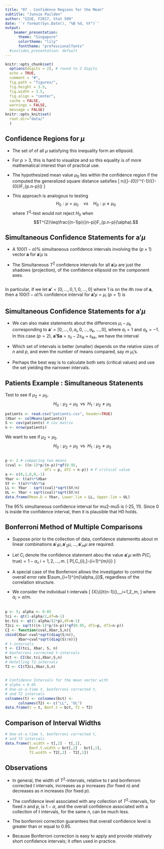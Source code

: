 ```yaml
---
title: "07 - Confidence Regions for the Mean"
subtitle: "Junvie Pailden"   
author: "SIUE, F2017, Stat 589"
date: '`r format(Sys.Date(), "%B %d, %Y")`'
output: 
    beamer_presentation:
      theme: "Singapore"
      colortheme: "lily"
      fonttheme: "professionalfonts"
  #ioslides_presentation: default
---
```


```r
knitr::opts_chunk$set(
  options(digits = 2), # round to 2 digits
  echo = TRUE,
  comment = "#",
  fig.path = "figures/",
  fig.height = 3.5,
  fig.width = 3.5,
  fig.align = "center",
  cache = FALSE,
  warnings = FALSE,
  message = FALSE)
knitr::opts_knit$set(
  root.dir="data/"
  )
```


## Confidence Regions for $\mu$

* The set of of all $\mu$ satisfying this inequality form an ellipsoid.  

* For $p>3$, this is hard to visualize and so this equality is of more mathematical interest than of practical use.  

* The hypothesized mean value $\mu_{0}$ lies within the confidence region if the computed the generalized square distance satisfies 
\[
n(\bar{\mathbf{X}}-\mu_{0})'\mathbf{S}^{-1}(\bar{\mathbf{X}}-\mu_{0})\leq\frac{(n-1)p}{(n-p)}F_{p.n-p}(\alpha)
\]  

* This approach is analogous to testing 
$$H_{0}:\mu=\mu_{0} \quad \text{vs} \quad H_{0}:\mu\neq\mu_{0}$$
where $T^{2}$-test would not reject $H_{0}$ when $$T^{2}\leq\frac{(n-1)p}{(n-p)}F_{p.n-p}(\alpha).$$


## Simultaneous Confidence Statements for $\mathbf{a}'\mu$

* A $100(1-\alpha)\%$ simultaneous confidence intervals involving the $(p\times1)$ vector $\mathbf{a}$ for $\mathbf{a}'\mu$ is
\begin{align*}
\mathbf{a}'\bar{\mathbf{X}}-\sqrt{\frac{(n-1)p}{(n-p)}F_{p,n-p}(\alpha)}& \sqrt{\frac{\mathbf{a}'\mathbf{S}\mathbf{a}}{n}}  \leq\mathbf{a}'\mu\leq\\
 & \mathbf{a}'\bar{\mathbf{X}}+\sqrt{\frac{(n-1)p}{(n-p)}F_{p, n-p}(\alpha)}\sqrt{\frac{\mathbf{a}'\mathbf{S}\mathbf{a}}{n}}
\end{align*}  

* The Simultaneous $T^{2}$ confidence intervals for all $\mathbf{a}'\mu$ are just the shadows (projection), of the confidence ellipsoid on the component axes.



## 

 In particular, if we let $\mathbf{a'}=[0,\ldots,0,1,0,\ldots,0]$
where 1 is on the $i$th row of $\mathbf{a}$, then a $100(1-\alpha)\%$
confidence interval for $\mathbf{a'} \mu = \mu_{i}$ $(p = 1)$ is 
\begin{align*}
\bar{X}_{i}-\sqrt{\frac{(n-1)p}{(n-p)}F_{p, n-p}(\alpha)}& \sqrt{\frac{s_{ii}}{n}}  \leq\mu_{i}\leq\\
 & \bar{X}_{i}+\sqrt{\frac{(n-1)p}{(n-p)}F_{p, n-p}(\alpha)}\sqrt{\frac{s_{ii}}{n}}
\end{align*}
\begin{align*}
\bar{X}_{i}-\sqrt{F_{1, n-1}(\alpha)} \sqrt{\frac{s_{ii}}{n}}  \leq\mu_{i}\leq
  \bar{X}_{i}+\sqrt{F_{1, n-1}(\alpha)}\sqrt{\frac{s_{ii}}{n}}
\end{align*}
\begin{align*}
\bar{X}_{i}- t_{n-1}(\alpha/2) \sqrt{\frac{s_{ii}}{n}}  \leq\mu_{i}\leq
  \bar{X}_{i}+t_{n-1}(\alpha/2) \sqrt{\frac{s_{ii}}{n}}
\end{align*}


## Simultaneous Confidence Statements for $\mathbf{a}'\mu$

* We can also make statements about the differences $\mu_{i}-\mu_{k}$
corresponding to $\mathbf{a}'=[0,\ldots,0,a_{i},0,\ldots,a_{k},\ldots,0]$,
where $a_{i}=1$ and $a_{k}=-1$. In this case $(p = 2)$, $\mathbf{a'Sa}=s_{ii}-2s_{ik}+s_{kk}$,
we have the interval 
\begin{align*}
(\bar{X}_{i}-\bar{X}_{k})-\sqrt{\frac{(n-1)p}{(n-p)}F_{p.n-p}(\alpha)}\sqrt{\frac{s_{ii}-2s_{ik}+s_{kk}}{n}} & \leq\mu_{i}\leq\\
(\bar{X}_{i}-\bar{X}_{k})+\sqrt{\frac{(n-1)p}{(n-p)}F_{p.n-p}(\alpha)}\sqrt{\frac{s_{ii}-2s_{ik}+s_{kk}}{n}}
\end{align*}  

* Which set of intervals is better (smaller) depends on the relative sizes of $n$ and $p$, and even the number of means compared, say $m$ $\mu_{i}$'s.  

* Perhaps the best way is to calculate both sets (critical values) and use the set yielding the narrower intervals.


## Patients Example : Simultaneous Statenents

Test to see if $\mu_2=\mu_5$.
$$
H_0 : \mu_2=\mu_5 \ \ \text{vs} \ \ H_1 : \mu_2 \neq \mu_5
$$

```r
patients <- read.csv("patients.csv", header=TRUE)
(Xbar <- colMeans(patients))
S <- cov(patients) # cov matrix
n <- nrow(patients)
```
We want to see if $\mu_2=\mu_5$.
$$
H_0 : \mu_2=\mu_5 \ \ \text{vs} \ \ H_1 : \mu_2 \neq \mu_5
$$

## 

```r
p <- 2 # comparing two means
(cval <- ((n-1)*p/(n-p))*qf(0.95, 
                  df1 = p, df2 = n-p)) # F critical value
a <- c(0,1,0,0,-1)
Ybar <- t(a)%*%Xbar
SY <- t(a)%*%S%*%a
LL <- Ybar - sqrt(cval)*sqrt(SY/n)
UL <- Ybar + sqrt(cval)*sqrt(SY/n)
data.frame(Mean.D = Ybar, Lower.lim = LL, Upper.lim = UL)
```
The 95% simultaneous confidence interval for mu2-mu5 is (-25, 11). Since 0 is inside the confidence interval, then it is plausible that H0 holds.


## Bonferroni Method of Multiple Comparisons

* Suppose prior to the collection of data, confidence statementts about
$m$ linear combinations $\mathbf{a}'_{1}\mu,\mathbf{a}'_{2}\mu,\ldots,\mathbf{a}'_{m}\mu$
are required.

* Let $C_{i}$ denote the confidence statement abou the value $\mathbf{a}'_{i}\mu$
with $P(C_{i}\text{ true})=1-\alpha_{i},i=1,2,\ldots,m$.
\[
P[\text{all}\,C_{i}\,\text{true}]\geq1-\sum_{i=1}^{m}\alpha_{i}
\]

* A special case of the Bonferroni allows the investigator to control the overall error rate $\sum_{i=1}^{m}\alpha_{i}$, regardless of
the correlation structure.

* We consider the individual t-intervals
\[
\bar{X}_{i}\pm t_{n-1}\left(\frac{\alpha_{i}}{2}\right)\sqrt{\frac{s_{ii}}{n}},\,\,\,i=1,2,\ldots,m,
\]
where $\alpha_{i}=\alpha/m$.


##

```r
p <- 5; alpha <- 0.05
tci <- qt(1-alpha/2,df=n-1) 
bc.tci <- qt(1-alpha/(2*p),df=n-1) 
T2ci <- sqrt(((n-1)*p/(n-p))*qf(0.95, df1=p, df2=n-p))
CI <- function(cval,Xbar,S,n){
cbind(Xbar-cval*sqrt(diag(S/n)), 
      Xbar+cval*sqrt(diag(S)/n))}
# t-intervals
t <- CI(tci, Xbar, S, n)
# bonferroni corrected t-intervals
bct <- CI(bc.tci,Xbar,S,n)
# Hotelling T2-intervals
T2 <- CI(T2ci,Xbar,S,n)
```


## 

```r
# Confidence Intervals for the mean vector with 
# alpha = 0.05
# One-at-a-time t, bonferroni corrected t, 
# and T2 intervals
colnames(t) <- colnames(bct) <- 
      colnames(T2) <- c("LL", "UL")
data.frame(t = t, Bonf.t = bct, T2 = T2)
```

## Comparison of Interval Widths

```r
# One-at-a-time t, bonferroni corrected t, 
# and T2 intervals
data.frame(t.width = t[,2] - t[,1], 
           Bonf.t.width = bct[,2] - bct[,1], 
           T2.width = T2[,2] - T2[,1])
```


## Observations

* In general, the width of $T^2$-intervals, relative to $t$ and bonferroni corrected $t$ intervals, increases as $p$ increases (for fixed $n$) and decreases as $n$ increases (for fixed $p$).  

* The confidence level associated with any collection of $T^2$-intervals, for fixed $n$ and $p$, is $1 - \alpha$, and the overall confidence associated with a collection of $t$ intervals, for the same $n$, can be much less.  

* The bonferroni correction guarantees that overall confidence level is greater than or equal to 0.95.  

* Because Bonferroni correction is easy to apply and provide relatively short confidence intervals; it often used in practice.



